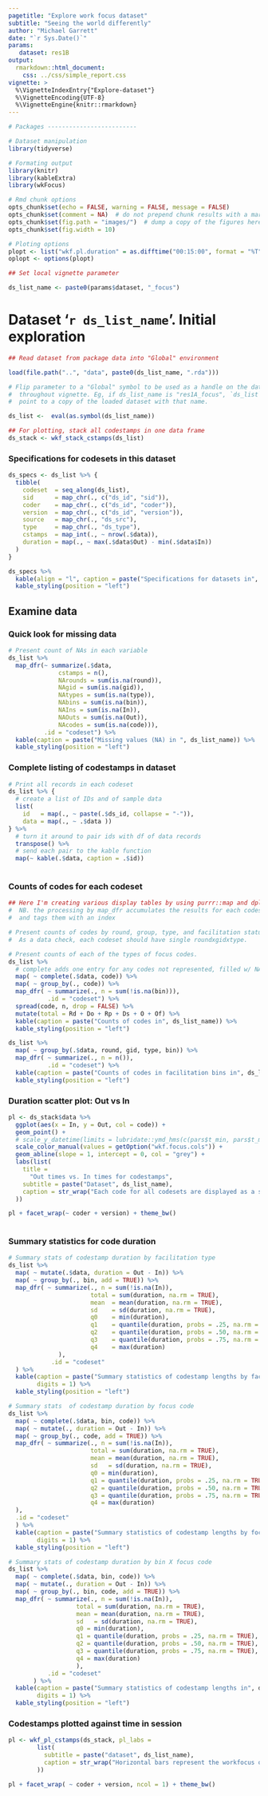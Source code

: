 ```yaml
---
pagetitle: "Explore work focus dataset"
subtitle: "Seeing the world differently"
author: "Michael Garrett"
date: "`r Sys.Date()`"
params:
   dataset: res1B
output: 
  rmarkdown::html_document:
    css: ../css/simple_report.css
vignette: >
  %\VignetteIndexEntry{"Explore-dataset"}
  %\VignetteEncoding{UTF-8}
  %\VignetteEngine{knitr::rmarkdown}
---
```


```r

# Packages -------------------------

# Dataset manipulation
library(tidyverse)

# Formating output
library(knitr)
library(kableExtra)
library(wkFocus)

# Rmd chunk options
opts_chunk$set(echo = FALSE, warning = FALSE, message = FALSE)  
opts_chunk$set(comment = NA)  # do not prepend chunk results with a marker
opts_chunk$set(fig.path = "images/")  # dump a copy of the figures here
opts_chunk$set(fig.width = 10)

# Ploting options
plopt <- list("wkf.pl.duration" = as.difftime("00:15:00", format = "%T"))
oplopt <- options(plopt)

## Set local vignette parameter

ds_list_name <- paste0(params$dataset, "_focus")

```

# Dataset '`r ds_list_name`'. Initial exploration

```r

## Read dataset from package data into "Global" environment

load(file.path("..", "data", paste0(ds_list_name, ".rda")))

# Flip parameter to a "Global" symbol to be used as a handle on the dataset
#  throughout vignette. Eg, if ds_list_name is "res1A_focus", `ds_list` will
#  point to a copy of the loaded dataset with that name.

ds_list <-  eval(as.symbol(ds_list_name))

## For plotting, stack all codestamps in one data frame
ds_stack <- wkf_stack_cstamps(ds_list)

```

### Specifications for codesets in this dataset

```r

ds_specs <- ds_list %>% {
  tibble(
    codeset  = seq_along(ds_list),
    sid      = map_chr(., c("ds_id", "sid")),
    coder    = map_chr(., c("ds_id", "coder")),
    version  = map_chr(., c("ds_id", "version")),
    source   = map_chr(., "ds_src"), 
    type     = map_chr(., "ds_type"),
    cstamps  = map_int(., ~ nrow(.$data)),
    duration = map(., ~ max(.$data$Out) - min(.$data$In))
  )
}

ds_specs %>% 
  kable(align = "l", caption = paste("Specifications for datasets in", ds_list_name)) %>%
  kable_styling(position = "left") 

```

## Examine data

### Quick look for missing data

```r

# Present count of NAs in each variable
ds_list %>% 
  map_dfr(~ summarize(.$data, 
              cstamps = n(), 
              NArounds = sum(is.na(round)), 
              NAgid = sum(is.na(gid)), 
              NAtypes = sum(is.na(type)), 
              NAbins = sum(is.na(bin)), 
              NAIns = sum(is.na(In)), 
              NAOuts = sum(is.na(Out)), 
              NAcodes = sum(is.na(code))), 
          .id = "codeset") %>% 
  kable(caption = paste("Missing values (NA) in ", ds_list_name)) %>%
  kable_styling(position = "left")

```

<P style="page-break-before: always">

### Complete listing of codestamps in dataset

```r

# Print all records in each codeset
ds_list %>% {
  # create a list of IDs and of sample data
  list(
    id   = map(., ~ paste(.$ds_id, collapse = "-")),
    data = map(., ~ .$data ))
} %>% 
  # turn it around to pair ids with df of data records
  transpose() %>% 
  # send each pair to the kable function
  map(~ kable(.$data, caption = .$id))
  
```

<P style="page-break-before: always">

### Counts of codes for each codeset

```r

## Here I'm creating various display tables by using purrr::map and dplyr::*
#  NB. the processing by map_dfr accumulates the results for each codeset
#  and tags them with an index

# Present counts of codes by round, group, type, and facilitation status (bin)
#  As a data check, each codeset should have single roundxgidxtype.

# Present counts of each of the types of focus codes.
ds_list %>% 
  # complete adds one entry for any codes not represented, filled w/ NAs
  map( ~ complete(.$data, code)) %>% 
  map( ~ group_by(., code)) %>% 
  map_dfr( ~ summarize(., n = sum(!is.na(bin))),
           .id = "codeset") %>% 
  spread(code, n, drop = FALSE) %>% 
  mutate(total = Rd + Do + Rp + Ds + O + Of) %>% 
  kable(caption = paste("Counts of codes in", ds_list_name)) %>% 
  kable_styling(position = "left")

ds_list %>% 
  map( ~ group_by(.$data, round, gid, type, bin)) %>% 
  map_dfr( ~ summarize(., n = n()), 
           .id = "codeset") %>% 
  kable(caption = paste("Counts of codes in facilitation bins in", ds_list_name)) %>%
  kable_styling(position = "left")

```

<P style="page-break-before: always">

### Duration scatter plot: Out vs In

```r

pl <- ds_stack$data %>% 
  ggplot(aes(x = In, y = Out, col = code)) +
  geom_point() +
  # scale_y_datetime(limits = lubridate::ymd_hms(c(pars$t_min, pars$t_max))) +
  scale_color_manual(values = getOption("wkf.focus.cols")) +
  geom_abline(slope = 1, intercept = 0, col = "grey") +
  labs(list(
    title = 
      "Out times vs. In times for codestamps", 
    subtitle = paste("Dataset", ds_list_name),
    caption = str_wrap("Each code for all codesets are displayed as a single dot. Vertical distance shows the Out time. Horizontal distance shows the In times. No codestamp should appear below the diagonal line.", 80)
  ))

pl + facet_wrap(~ coder + version) + theme_bw()
  
```

### Summary statistics for code duration

```r
# Summary stats of codestamp duration by facilitation type
ds_list %>% 
  map( ~ mutate(.$data, duration = Out - In)) %>% 
  map( ~ group_by(., bin, add = TRUE)) %>% 
  map_dfr( ~ summarize(., n = sum(!is.na(In)), 
                       total = sum(duration, na.rm = TRUE),
                       mean  = mean(duration, na.rm = TRUE),
                       sd    = sd(duration, na.rm = TRUE),
                       q0    = min(duration),
                       q1    = quantile(duration, probs = .25, na.rm = TRUE),
                       q2    = quantile(duration, probs = .50, na.rm = TRUE),
                       q3    = quantile(duration, probs = .75, na.rm = TRUE),
                       q4    = max(duration)
              ),
            .id = "codeset"
  ) %>% 
  kable(caption = paste("Summary statistics of codestamp lengths by facilitation typ in", ds_list_name),
        digits = 1) %>% 
  kable_styling(position = "left")

# Summary stats  of codestamp duration by focus code
ds_list %>% 
  map( ~ complete(.$data, bin, code)) %>%
  map( ~ mutate(., duration = Out - In)) %>% 
  map( ~ group_by(., code, add = TRUE)) %>% 
  map_dfr( ~ summarize(., n = sum(!is.na(In)), 
                       total = sum(duration, na.rm = TRUE),
                       mean = mean(duration, na.rm = TRUE),
                       sd   = sd(duration, na.rm = TRUE),
                       q0 = min(duration),
                       q1 = quantile(duration, probs = .25, na.rm = TRUE),
                       q2 = quantile(duration, probs = .50, na.rm = TRUE),
                       q3 = quantile(duration, probs = .75, na.rm = TRUE),
                       q4 = max(duration)
  ),
  .id = "codeset"
  ) %>% 
  kable(caption = paste("Summary statistics of codestamp lengths by focus code in", ds_list_name),
        digits = 1) %>% 
  kable_styling(position = "left")

# Summary stats of codestamp duration by bin X focus code
ds_list %>% 
  map( ~ complete(.$data, bin, code)) %>%
  map( ~ mutate(., duration = Out - In)) %>% 
  map( ~ group_by(., bin, code, add = TRUE)) %>% 
  map_dfr( ~ summarize(., n = sum(!is.na(In)), 
                   total = sum(duration, na.rm = TRUE),
                   mean = mean(duration, na.rm = TRUE),
                   sd   = sd(duration, na.rm = TRUE),
                   q0 = min(duration),
                   q1 = quantile(duration, probs = .25, na.rm = TRUE),
                   q2 = quantile(duration, probs = .50, na.rm = TRUE),
                   q3 = quantile(duration, probs = .75, na.rm = TRUE),
                   q4 = max(duration)
                   ),
           .id = "codeset"
       ) %>% 
  kable(caption = paste("Summary statistics of codestamp lengths in", ds_list_name),
        digits = 1) %>% 
  kable_styling(position = "left")

```

<P style="page-break-before: always">

### Codestamps plotted against time in session

```r

pl <- wkf_pl_cstamps(ds_stack, pl_labs = 
        list(
          subtitle = paste("dataset", ds_list_name),
          caption = str_wrap("Horizontal bars represent the workfocus of the group being observed as percieved by the coder. Several bars stacked above one another indicate a group has a split focus. Observers may have coded a session several times. The version gives the date the observer began coding the session, not the date of the session.", 100)
        ))

pl + facet_wrap( ~ coder + version, ncol = 1) + theme_bw()

```
